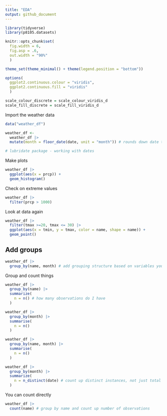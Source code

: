 ```yaml
---
title: "EDA"
output: github_document
---
```


```r
library(tidyverse)
library(p8105.datasets)

knitr::opts_chunk$set(
  fig.width = 6,
  fig.asp = .6,
  out.width = "90%"
  )

theme_set(theme_minimal() + theme(legend.position = "bottom"))

options(
  ggplot2.continuous.colour = "viridis",
  ggplot2.continuous.fill = "viridis"
  )

scale_colour_discrete = scale_colour_viridis_d
scale_fill_discrete = scale_fill_viridis_d
```

Import the weather data
```r
data("weather_df")

weather_df <-
  weather_df |> 
  mutate(month = floor_date(date, unit = "month")) # rounds down date to the first date of the month, allow you to create categorical variable to compute by month

# lubridate package - working with dates 
```


Make plots

```r
weather_df |> 
  ggplot(aes(x = prcp)) +
  geom_histogram()
```


Check on extreme values 

```r
weather_df |> 
  filter(prcp > 1000)
```


Look at data again

```r
weather_df |> 
  filter(tmax >=20, tmax <= 30) |> 
  ggplot(aes(x = tmin, y = tmax, color = name, shape = name)) +
  geom_point()
```



## Add groups

```r
weather_df |> 
  group_by(name, month) # add grouping structure based on variables you have, can group by multiple categroies
```


Group and count things

```r
weather_df |> 
  group_by(name) |> 
  summarize(
    n = n() # how many observations do I have 
  )
```


```r
weather_df |> 
  group_by(month) |> 
  summarise(
    n = n()
  )

weather_df |> 
  group_by(name, month) |> 
  summarise(
    n = n()
  )
```


```r
weather_df |> 
  group_by(month) |> 
  summarize(
    n = n_distinct(date) # count up distinct instances, not just total number of instances  
  )
```


You can count directly

```r
weather_df |> 
  count(name) # group by name and count up number of observations
```

